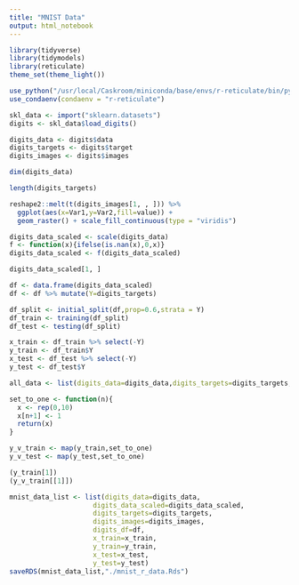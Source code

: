 ```yaml
---
title: "MNIST Data"
output: html_notebook
---
```


```r
library(tidyverse)
library(tidymodels)
library(reticulate)
theme_set(theme_light())
```

```r
use_python("/usr/local/Caskroom/miniconda/base/envs/r-reticulate/bin/python")
use_condaenv(condaenv = "r-reticulate")
```

```r
skl_data <- import("sklearn.datasets")
digits <- skl_data$load_digits()
```

```r
digits_data <- digits$data
digits_targets <- digits$target
digits_images <- digits$images
```


```r
dim(digits_data)
```

```r
length(digits_targets)
```

```r
reshape2::melt(t(digits_images[1, , ])) %>%
  ggplot(aes(x=Var1,y=Var2,fill=value)) + 
  geom_raster() + scale_fill_continuous(type = "viridis")
```

```r
digits_data_scaled <- scale(digits_data)
f <- function(x){ifelse(is.nan(x),0,x)}
digits_data_scaled <- f(digits_data_scaled)
```

```r
digits_data_scaled[1, ]
```

```r
df <- data.frame(digits_data_scaled)
df <- df %>% mutate(Y=digits_targets) 
```

```r
df_split <- initial_split(df,prop=0.6,strata = Y)
df_train <- training(df_split)
df_test <- testing(df_split)
```


```r
x_train <- df_train %>% select(-Y)
y_train <- df_train$Y
x_test <- df_test %>% select(-Y)
y_test <- df_test$Y
```

```r
all_data <- list(digits_data=digits_data,digits_targets=digits_targets,digits_images=digits_images,df=df,x_train=x_train,y_train=y_train,x_test=x_test,y_test=y_test)
```

```r
set_to_one <- function(n){
  x <- rep(0,10)
  x[n+1] <- 1
  return(x)
}
```

```r
y_v_train <- map(y_train,set_to_one)
y_v_test <- map(y_test,set_to_one)
```

```r
(y_train[1])
(y_v_train[[1]])
```

```r
mnist_data_list <- list(digits_data=digits_data,
                     digits_data_scaled=digits_data_scaled,
                     digits_targets=digits_targets,
                     digits_images=digits_images,
                     digits_df=df,
                     x_train=x_train,
                     y_train=y_train,
                     x_test=x_test,
                     y_test=y_test)
saveRDS(mnist_data_list,"./mnist_r_data.Rds")
```
